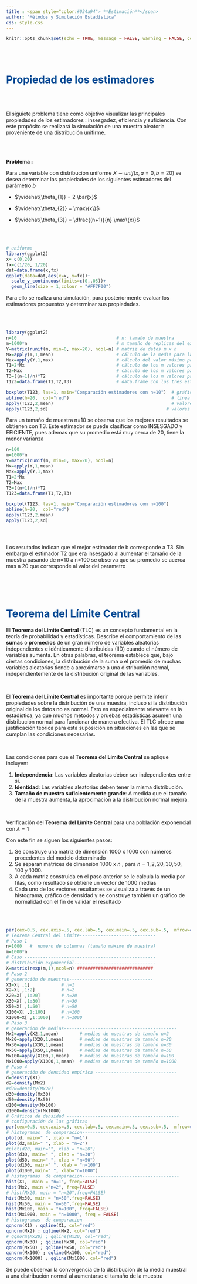 ```yaml
---
title : <span style="color:#034a94"> **Estimación**</span>
author: "Métodos y Simulación Estadística"
css: style.css
---
```



```r
knitr::opts_chunk$set(echo = TRUE, message = FALSE, warning = FALSE, comment = NA)
```

<br/><br/>


# <span style="color:#034a94">**Propiedad de los estimadores**</span>

<br/><br/>

El siguiete problema tiene como objetivo visualizar las principales propiedades de los estimadores : insesgadez, eficiencia y suficiencia.  Con este propósito se realizará la simulación de una muestra aleatoria proveniente de una distribución unifirme.

<br/><br/>

**Problema :**

Para una variable con distribución uniforme $X \sim unif(x,a=0, b=20)$ se desea determinar las propiedades de los siguientes  estimadores del parámetro $b$


* $\widehat{\theta_{1}} = 2 \bar{x}$ 

* $\widehat{\theta_{2}} = \max\{x\}$

* $\widehat{\theta_{3}} = \dfrac{(n+1)}{n} \max\{x\}$

<br/><br/>



```r
# uniforme
library(ggplot2)
x= c(0,20) 
fx=c(1/20, 1/20) 
dat=data.frame(x,fx)
ggplot(data=dat,aes(x=x, y=fx))+ 
  scale_y_continuous(limits=c(0,.05))+
  geom_line(size = 1,colour = "#FF7F00") 
```


Para ello se realiza una simulación, para posteriormente evaluar los estimadores propuestos y determinar sus propiedades.



<br/><br/>

```r
library(ggplot2)
n=10                                      # n: tamaño de muestra 
m=1000*n                                  # m tamaño de replicas del experimento 
Y=matrix(runif(m, min=0, max=20), ncol=n) # matriz de datos m x n 
Mx=apply(Y,1,mean)                        # cálculo de la media para las m muestra  
Max=apply(Y,1,max)                        # cálculo del valor máximo para las m muestras  
T1=2*Mx                                   # cálculo de los m valores para el estimador 1   
T2=Max                                    # cálculo de los m valores para el estimador 2    
T3=((n+1)/n)*T2                           # cálculo de los m valores para el estimador 3       
T123=data.frame(T1,T2,T3)                 # data.frame con los tres estimadores data de m x 3

boxplot(T123, las=1, main="Comparación estimadores con n=10")  # gráfico de comparación   
abline(h=20,  col="red")                                       # línea indicando el parámetro b=20
apply(T123,2,mean)                                             # valores de las medias
apply(T123,2,sd)                                             # valores de la desviaciones estándar
```

Para un tamaño de muestra n=10 se observa que los mejores resultados se obtienen con T3. Este estimador se puede clasificar como INSESGADO y EFICIENTE, pues ademas que su promedio está muy cerca de 20, tiene la menor varianza


```r
n=100
m=1000*n
Y=matrix(runif(m, min=0, max=20), ncol=n) 
Mx=apply(Y,1,mean)
Max=apply(Y,1,max)
T1=2*Mx
T2=Max
T3=((n+1)/n)*T2
T123=data.frame(T1,T2,T3)

boxplot(T123, las=1, main="Comparación estimadores con n=100")
abline(h=20,  col="red")
apply(T123,2,mean)
apply(T123,2,sd)  





```


Los resutados indican que el mejor estimador de b corresponde a T3. Sin embargo el estimador T2 que era insesgado al aumentar el tamaño de la muestra pasando de n=10 a n=100 se observa que su promedio se acerca mas a 20 que corresponde al valor del parametro 


<br/><br/><br/>


# <span style="color:#034a94">**Teorema del Límite Central**</span>

El **Teorema del Límite Central** (TLC) es un concepto fundamental en la teoría de probabilidad y estadísticas. Describe el comportamiento de las **sumas** o **promedios** de un gran número de variables aleatorias independientes e idénticamente distribuidas (IID) cuando el número de variables aumenta. En otras palabras, el teorema establece que, bajo ciertas condiciones, la distribución de la suma o el promedio de muchas variables aleatorias tiende a aproximarse a una distribución normal, independientemente de la distribución original de las variables.

<br/>

El **Teorema del Límite Central** es importante porque permite inferir propiedades sobre la distribución de una muestra, incluso si la distribución original de los datos no es normal. Esto es especialmente relevante en la estadística, ya que muchos métodos y pruebas estadísticas asumen una distribución normal para funcionar de manera efectiva. El TLC ofrece una justificación teórica para esta suposición en situaciones en las que se cumplan las condiciones necesarias.

<br/>

Las condiciones para que el **Teorema del Límite Central** se aplique incluyen:

1. **Independencia**: Las variables aleatorias deben ser independientes entre sí.
2. **Identidad**: Las variables aleatorias deben tener la misma distribución.
3. **Tamaño de muestra suficientemente grande**: A medida que el tamaño de la muestra aumenta, la aproximación a la distribución normal mejora.

<br/>

Verificación del **Teorema del Límite Central** para una población exponencial con $\lambda=1$

Con este fin se siguen los siguientes pasos:

1. Se construye una matriz de dimensión $1000$ x $1000$ con números procedentes del modelo determinado
2. Se separan matrices de dimensión $1000$ x $n$ , para $n=1,2,20,30,50,100$ y $1000$. 
3. A cada matriz construida en el paso anterior se le calcula la media por filas, como resultado se obtiene un vector de $1000$ medias 
4. Cada uno de los vectores resultantes se visualiza a través de un histograma, gráfico de densidad y se construye también un gráfico de normalidad con el fin de validar el resultado 

<br/><br/>

```r
par(cex=0.5, cex.axis=.5, cex.lab=.5, cex.main=.5, cex.sub=.5,  mfrow=c(3,2), mai = c(.5, .5, .5, .5))
# Teorema Central del Límite-----------------------------
# Paso 1
n=1000   #  numero de columnas (tamaño máximo de muestra)
m=1000*n
# Caso --------------------------------------------------
# distribución exponencial-------------------------------
X=matrix(rexp(m,1),ncol=n) #############################
# Paso 2
# generación de muestras--------------------------------
X1=X[ ,1]            # n=1
X2=X[ ,1:2]          # n=2
X20=X[ ,1:20]        # n=20
X30=X[ ,1:30]        # n=30
X50=X[ ,1:50]        # n=50
X100=X[ ,1:100]      # n=100
X1000=X[ ,1:1000]    # n=1000
# Paso 3
# generacion de medias-------------------------------------------
Mx2=apply(X2,1,mean)        # medias de muestras de tamaño n=2
Mx20=apply(X20,1,mean)      # medias de muestras de tamaño n=20
Mx30=apply(X30,1,mean)      # medias de muestras de tamaño n=30
Mx50=apply(X50,1,mean)      # medias de muestras de tamaño n=50
Mx100=apply(X100,1,mean)    # medias de muestras de tamaño n=100
Mx1000=apply(X1000,1,mean)  # medias de muestras de tamaño n=1000
# Paso 4 
# generación de densidad empírica -------------------------------
d=density(X1)
d2=density(Mx2)
#d20=density(Mx20)
d30=density(Mx30)
d50=density(Mx50)
d100=density(Mx100)
d1000=density(Mx1000)
# Gráficos de densidad -------------------------------------------
# configuración de las gráficas
par(cex=0.5, cex.axis=.5, cex.lab=.5, cex.main=.5, cex.sub=.5,  mfrow=c(2,3), mai = c(.5, .5, .5, .5))
# histogramas  de comparacion-------------------------------------
plot(d, main=" ", xlab = "n=1")
plot(d2,main=" ", xlab = "n=2")
#plot(d20, main="", xlab = "n=20")
plot(d30, main=" ", xlab = "n=30")
plot(d50, main=" ", xlab = "n=50")
plot(d100, main=" ", xlab = "n=100")
plot(d1000,main=" ", xlab="n=1000")
# histogramas  de comparacion-------------------------------------
hist(X1,  main = "n=1", freq=FALSE)
hist(Mx2, main ="n=2", freq=FALSE) 
# hist(Mx20, main = "n=20",freq=FALSE)
hist(Mx30, main = "n=30",freq=FALSE) 
hist(Mx50, main = "n=50",freq=FALSE) 
hist(Mx100, main = "n=100", freq=FALSE) 
hist(Mx1000, main = "n=1000", freq = FALSE) 
# histogramas  de comparacion--------------------------
qqnorm(X1) ; qqline(X1, col="red")
qqnorm(Mx2) ; qqline(Mx2, col="red")
# qqnorm(Mx20) ; qqline(Mx20, col="red")
qqnorm(Mx30) ; qqline(Mx30, col="red")
qqnorm(Mx50) ; qqline(Mx50, col="red")
qqnorm(Mx100) ; qqline(Mx100, col="red")
qqnorm(Mx1000) ; qqline(Mx1000, col="red")
```


Se puede observar la convergencia de la distribución de la media muestral a una distribución normal al aumentarse el tamaño de la muestra

<br/><br/>
